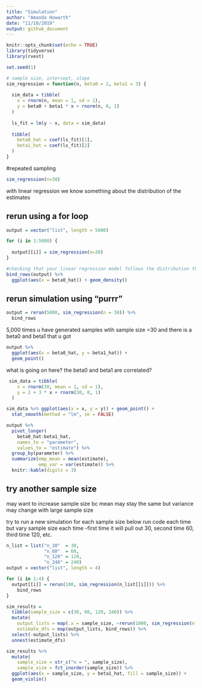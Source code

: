 ```yaml
---
title: "Simulation"
author: "Amanda Howarth"
date: "11/10/2019"
output: github_document
---
```


```r
knitr::opts_chunk$set(echo = TRUE)
library(tidyverse)
library(rvest)
```


```r
set.seed(1)

# sample size, intercept, slope 
sim_regression = function(n, beta0 = 2, beta1 = 3) {
  
  sim_data = tibble(
    x = rnorm(n, mean = 1, sd = 1),
    y = beta0 + beta1 * x + rnorm(n, 0, 1)
  )
  
  ls_fit = lm(y ~ x, data = sim_data)
  
  tibble(
    beta0_hat = coef(ls_fit)[1],
    beta1_hat = coef(ls_fit)[2]
  )
}
```

#repeated sampling 
```r
sim_regression(n=30)
```
with linear regression we know something about the distribution of the estimates 

## rerun using a  for loop 
```r
output = vector("list", length = 5000)

for (i in 1:5000) {
  
  output[[i]] = sim_regression(n=30)
}

#checking that your linear regression model follows the distribution that it should be following 
bind_rows(output) %>%
  ggplot(aes(x = beta0_hat)) + geom_density()
```

## rerun simulation using "purrr"
```r
output = rerun(5000, sim_regression(n = 30)) %>%
  bind_rows
```

5,000 times u have generated samples wtih sample size =30 and there is a beta0 and beta1 that u got 
```r
output %>% 
  ggplot(aes(x = beta0_hat, y = beta1_hat)) + 
  geom_point()

```
what is going on here? the beta0 and beta1 are correlated?
```r
 sim_data = tibble(
    x = rnorm(30, mean = 1, sd = 1),
    y = 2 + 3 * x + rnorm(30, 0, 1)
  )

sim_data %>% ggplot(aes(x = x, y = y)) + geom_point() +
  stat_smooth(method = "lm", se = FALSE)
```


```r
output %>% 
  pivot_longer(
    beta0_hat:beta1_hat,
    names_to = "parameter", 
    values_to = "estimate") %>% 
  group_by(parameter) %>% 
  summarize(emp_mean = mean(estimate),
            emp_var = var(estimate)) %>% 
  knitr::kable(digits = 3)
```

## try another sample size
may want to increase sample size bc mean may stay the same but variance may change with large sample size 

try to run a new simulation for each sample size below 
run code each time but vary sample size each time 
 -first time it will pull out 30, second time 60, third time 120, etc.
```r

n_list = list("n_30"  = 30, 
              "n_60"  = 60, 
              "n_120" = 120, 
              "n_240" = 240)
output = vector("list", length = 4)

for (i in 1:4) {
  output[[i]] = rerun(100, sim_regression(n_list[[i]])) %>% 
    bind_rows
}
```

```r
sim_results = 
  tibble(sample_size = c(30, 60, 120, 240)) %>% 
  mutate(
    output_lists = map(.x = sample_size, ~rerun(1000, sim_regression(n = .x))),
    estimate_dfs = map(output_lists, bind_rows)) %>% 
  select(-output_lists) %>% 
  unnest(estimate_dfs)
```

```r
sim_results %>% 
  mutate(
    sample_size = str_c("n = ", sample_size),
    sample_size = fct_inorder(sample_size)) %>% 
  ggplot(aes(x = sample_size, y = beta1_hat, fill = sample_size)) + 
  geom_violin()
```




